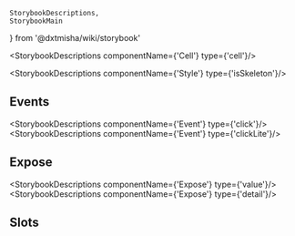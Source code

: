     StorybookDescriptions,
    StorybookMain
} from '@dxtmisha/wiki/storybook'


[//]: # (:documentation-import [!] System label / Системная метка)
[//]: # (:documentation-import [!] System label / Системная метка)

<Meta of={Cell}/>
<StorybookMain
    name={CellWikiStorybook.getName()}
    description={CellWikiStorybook.getDescription()}
    story={Cell.Cell}
/>

[//]: # (:documentation-body [!] System label / Системная метка)

<StorybookDescriptions componentName={'Cell'} type={'cell'}/>

<StorybookDescriptions componentName={'Style'} type={'isSkeleton'}/>
<Canvas of={Cell.CellSkeleton}/>

[//]: # (:documentation-body [!] System label / Системная метка)

[//]: # (:documentation-events [!] System label / Системная метка)
## Events

<StorybookDescriptions componentName={'Event'} type={'click'}/>
<StorybookDescriptions componentName={'Event'} type={'clickLite'}/>

[//]: # (:documentation-events [!] System label / Системная метка)

[//]: # (:documentation-expose [!] System label / Системная метка)
## Expose

<StorybookDescriptions componentName={'Expose'} type={'value'}/>
<StorybookDescriptions componentName={'Expose'} type={'detail'}/>

[//]: # (:documentation-expose [!] System label / Системная метка)

[//]: # (:documentation-slots [!] System label / Системная метка)
## Slots

<Canvas of={Cell.CellSlots}/>
<StorybookDescriptions componentName={'Slot'} type={'default'}/>
<StorybookDescriptions componentName={'Slot'} type={'caption'}/>
<StorybookDescriptions componentName={'Slot'} type={'description'}/>
<StorybookDescriptions componentName={'Cell'} type={'slot.trailing'}/>
<StorybookDescriptions componentName={'Cell'} type={'slot.body'}/>

[//]: # (:documentation-slots [!] System label / Системная метка)
